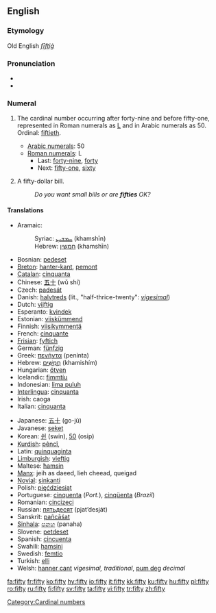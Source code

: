 ==English==

{{rank|scene|hot|I'd|847|fifty|trust|perfectly|fixed}}

===Etymology===
Old English ''[[fīftiġ]]''

===Pronunciation===
*{{IPA|/ˈfɪfti/}}
* {{audio|en-us-fifty.ogg|Audio (US)}}

===Numeral===
{{en-noun|fift|ies|-}}

# {{uncountable}} The cardinal number occurring after forty-nine and before fifty-one, represented in Roman numerals as [[L]] and in Arabic numerals as 50. Ordinal: [[fiftieth]].
#*[[w:Arabic numerals|Arabic numerals]]: 50
#*[[w:Roman numerals|Roman numerals]]: L
#**Last: [[forty-nine]], [[forty]]
#**Next: [[fifty-one]], [[sixty]]
# {{countable}} A fifty-dollar bill.
#:''Do you want small bills or are '''fifties''' OK?''

====Translations====
{{top}}
*Aramaic:
*:Syriac: [[ܚܡܫܝܢ]] (khamshīn) {{c}}
*:Hebrew: [[חמשין]] (khamshīn) {{c}}
*Bosnian: [[pedeset]]
*[[Breton]]: [[hanter-kant]], [[pemont]]
*[[Catalan]]: [[cinquanta]]
*Chinese: [[五十]] (wǔ shí)
*Czech: [[padesát]]
*Danish: [[halvtreds]] (lit., "half-thrice-twenty": ''[[vigesimal]]'')
*Dutch: [[vijftig]] {{f}}
*Esperanto: [[kvindek]]
*Estonian: [[viiskümmend]]
*Finnish: [[viisikymmentä]]
*French: [[cinquante]] {{m}}
*[[Frisian]]: [[fyftich]]
*German: [[fünfzig]] {{f}}
*Greek: [[πενήντα]] (penínta)
*Hebrew: [[חמישים|חֲמִשִּׁים]] (khamishím) {{mf}}
*Hungarian: [[ötven]]
*Icelandic: [[fimmtíu]]
*Indonesian: [[lima puluh]]
*[[Interlingua]]: [[cinquanta]]
*Irish: caoga
*Italian: [[cinquanta]] {{f}}
{{mid}}
*Japanese: [[五十]] (go-jū)
*Javanese: [[seket]]
*Korean: [[쉰]] (swin), [[50]] (osip)
*[[Kurdish]]: [[pêncî]], {{KUchar|[[په‌نجا]]}}
*Latin: [[quinquaginta]]
*[[Limburgish]]: [[vieftig]]
*Maltese: [[ħamsin]]
*[[Manx]]: jeih as daeed, lieh cheead, queigad
*[[Novial]]: [[sinkanti]]
*Polish: [[pięćdziesiąt]]
*Portuguese: [[cinquenta]] (''Port.''), [[cinqüenta]] (''Brazil'')
*Romanian: [[cincizeci]]
*Russian: [[пятьдесят]] (pjat’desját)
*Sanskrit: [[pañcāśat]]
*[[Sinhala]]: [[පනහ]] (panaha)
*Slovene: [[petdeset]]
*Spanish: [[cincuenta]]
*Swahili: [[hamsini]]
*Swedish: [[femtio]]
*Turkish: [[elli]]
*Welsh: [[hanner cant]] ''vigesimal, traditional'', [[pum deg]] ''decimal''
{{bottom}}

[[Category:Cardinal numbers]]

[[fa:fifty]]
[[fr:fifty]]
[[ko:fifty]]
[[hy:fifty]]
[[io:fifty]]
[[it:fifty]]
[[kk:fifty]]
[[ku:fifty]]
[[hu:fifty]]
[[pl:fifty]]
[[ro:fifty]]
[[ru:fifty]]
[[fi:fifty]]
[[sv:fifty]]
[[ta:fifty]]
[[vi:fifty]]
[[tr:fifty]]
[[zh:fifty]]
